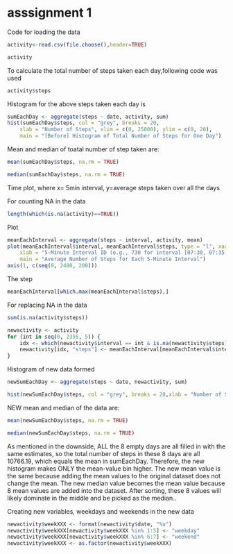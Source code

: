 asssignment 1
=====================

Code for loading the data

```r

activity<-read.csv(file.choose(),header=TRUE)

activity


```

To calculate the total number of steps taken each day,following code was used

```r

activity$steps

```

Histogram for the above steps taken each day is 

```r

sumEachDay <- aggregate(steps ~ date, activity, sum)
hist(sumEachDay$steps, col = "grey", breaks = 20,
    xlab = "Number of Steps", xlim = c(0, 25000), ylim = c(0, 20), 
    main = "[Before] Histogram of Total Number of Steps for One Day")

```

Mean and median of toatal number of step taken are:

```r

mean(sumEachDay$steps, na.rm = TRUE)

median(sumEachDay$steps, na.rm = TRUE)

```

Time plot, where x= 5min interval, y=average steps taken over all the days



For counting NA in the data

```r

length(which(is.na(activity)==TRUE))

```

Plot

```r

meanEachInterval <- aggregate(steps ~ interval, activity, mean)
plot(meanEachInterval$interval, meanEachInterval$steps, type = "l", xaxt = "n", 
    xlab = "5-Minute Interval ID (e.g., 730 for interval [07:30, 07:35))", ylab = "Average Number of Steps", 
    main = "Average Number of Steps for Each 5-Minute Interval")
axis(1, c(seq(0, 2400, 200)))

```

The step 

```r

meanEachInterval[which.max(meanEachInterval$steps),]

```

For replacing NA in the data

```r

sum(is.na(activity$steps))

newactivity <- activity
for (int in seq(0, 2355, 5)) {
    idx <- which(newactivity$interval == int & is.na(newactivity$steps))
    newactivity[idx, "steps"] <- meanEachInterval[meanEachInterval$interval == int, "steps"]
}

```

Histogram of new data formed

```r
newSumEachDay <- aggregate(steps ~ date, newactivity, sum)

hist(newSumEachDay$steps, col = "grey", breaks = 20,xlab = "Number of Steps", xlim = c(0, 25000), ylim = c(0, 20),main = "[After] Histogram of Total Number of Steps for One Day")

```




NEW mean and median of the data are:

```r

mean(newSumEachDay$steps, na.rm = TRUE)

median(newSumEachDay$steps, na.rm = TRUE)

```

As mentioned in the downside, ALL the 8 empty days are all filled in with the same estimates, so the total number of steps in these 8 days are all 10766.19, which equals the mean in sumEachDay. Therefore, the new histogram makes ONLY the mean-value bin higher.
The new mean value is the same because adding the mean values to the original dataset does not change the mean.
The new median value becomes the mean value because 8 mean values are added into the dataset. After sorting, these 8 values will likely dominate in the middle and be picked as the median.. 

Creating new variables, weekdays and weekends in the new data

```r

newactivity$weekXXX <- format(newactivity$date, "%u")
newactivity$weekXXX[newactivity$weekXXX %in% 1:5] <- "weekday"
newactivity$weekXXX[newactivity$weekXXX %in% 6:7] <- "weekend"
newactivity$weekXXX <- as.factor(newactivity$weekXXX)

```
